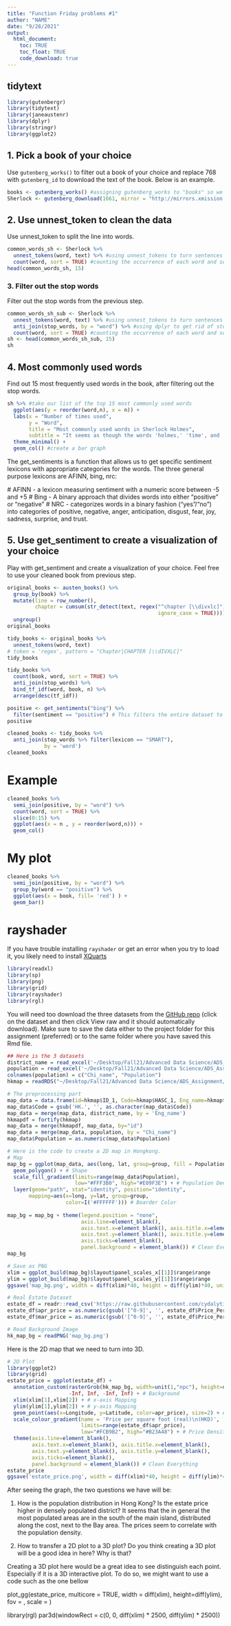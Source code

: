 ```yaml
---
title: "Function Friday problems #1"
author: "NAME"
date: "9/28/2021"
output: 
  html_document:
    toc: TRUE
    toc_float: TRUE
    code_download: true
---
```


## tidytext

```r
library(gutenbergr)
library(tidytext)
library(janeaustenr)
library(dplyr)
library(stringr)
library(ggplot2)
```

## 1. Pick a book of your choice 
Use `gutenberg_works()` to filter out a book of your choice and replace 768 with `gutenberg_id` to download the text of the book. Below is an example. 

```r
books <- gutenberg_works() #assigning gutenberg_works to "books" so we can parse through the list of books
Sherlock <- gutenberg_download(1661, mirror = "http://mirrors.xmission.com/gutenberg/") #downloading The Adventures of Sherlock Holmes, my book of choice
```

## 2. Use unnest_token to clean the data 
Use unnest_token to split the line into words. 
```r
common_words_sh <- Sherlock %>%
  unnest_tokens(word, text) %>% #using unnest_tokens to turn sentences from each book into a long list of words for analysis.
  count(word, sort = TRUE) #counting the occurrence of each word and sorting them by how often they occur. 
head(common_words_sh, 15)
```


### 3. Filter out the stop words
Filter out the stop words from the previous step. 
```r
common_words_sh_sub <- Sherlock %>%
  unnest_tokens(word, text) %>% #using unnest_tokens to turn sentences from each book into a long list of words for analysis
  anti_join(stop_words, by = "word") %>% #using dplyr to get rid of stop words (explain dpyr)
  count(word, sort = TRUE) #counting the occurrence of each word and sorting them by how often they occur.
sh <- head(common_words_sh_sub, 15)
sh
```

## 4. Most commonly used words
Find out 15 most frequently used words in the book, after filtering out the stop words. 
```r
sh %>% #take our list of the top 15 most commonly used words
  ggplot(aes(y = reorder(word,n), x = n)) +
  labs(x = "Number of times used",
       y = "Word",
       title = "Most commonly used words in Sherlock Holmes",
       subtitle = "It seems as though the words 'holmes,' 'time', and 'door' appear the most in the novel.") +
  theme_minimal() +
  geom_col() #create a bar graph
```
The get_sentiments is a function that allows us to get specific sentiment lexicons with appropriate categories for the words. The three general purpose lexicons are AFINN, bing, nrc: 

  # AFINN - a lexicon measuring sentiment with a numeric score between -5 and +5
  # Bing - A binary approach that divides words into either "positive" or "negative"
  # NRC - categorizes words in a binary fashion ("yes"/"no") into categories of positive, negative, anger, anticipation, disgust, fear, joy, sadness, surprise, and trust. 


## 5. Use get_sentiment to create a visualization of your choice
Play with get_sentiment and create a visualization of your choice. Feel free to use your cleaned book from previous step. 


```r
original_books <- austen_books() %>%
  group_by(book) %>%
  mutate(line = row_number(),
         chapter = cumsum(str_detect(text, regex("^chapter [\\divxlc]",
                                                 ignore_case = TRUE)))) %>%
  ungroup()
original_books
```

```r
tidy_books <- original_books %>%
  unnest_tokens(word, text)
# token = 'regex', pattern = "Chapter|CHAPTER [\\dIVXLC]"
tidy_books
```

```r
tidy_books %>% 
  count(book, word, sort = TRUE) %>% 
  anti_join(stop_words) %>% 
  bind_tf_idf(word, book, n) %>%
  arrange(desc(tf_idf))
```


```r
positive <- get_sentiments("bing") %>% 
  filter(sentiment == "positive") # This filters the entire dataset to look for unigrams (single words) that have positive connotations
positive
```

```r
cleaned_books <- tidy_books %>%
  anti_join(stop_words %>% filter(lexicon == "SMART"),
            by = 'word')
cleaned_books
```
# Example
```r
cleaned_books %>% 
  semi_join(positive, by = "word") %>%
  count(word, sort = TRUE) %>%
  slice(0:15) %>% 
  ggplot(aes(x = n , y = reorder(word,n))) +
  geom_col()
```

# My plot
```r
cleaned_books %>% 
  semi_join(positive, by = "word") %>%
  group_by(word == "positive") %>% 
  ggplot(aes(x = book, fill= 'red') ) +
  geom_bar()
```

# rayshader

If you have trouble installing `rayshader` or get an error when you try to load it, you likely need to install [XQuarts](https://www.xquartz.org/)

```r
library(readxl)
library(sp)
library(png)
library(grid)
library(rayshader)
library(rgl)
```

You will need too download the three datasets from the [GitHub repo](https://github.com/ducminhngo871/ExploringRayShader) (click on the dataset and then click View raw and it should automatically download). Make sure to save the data either to the project folder for this assignment (preferred) or to the same folder where you have saved this Rmd file.

```r
## Here is the 3 datasets
district_name = read_excel('~/Desktop/Fall21/Advanced Data Science/ADS_Assignment/District Name.xlsx',1)
population = read_excel('~/Desktop/Fall21/Advanced Data Science/ADS_Assignment/Population Data.xlsx',1)
colnames(population) = c("Chi_name", "Population")
hkmap = readRDS("~/Desktop/Fall21/Advanced Data Science/ADS_Assignment/HKG_adm1.rds")
```

```r
# The preprocessing part
map_data = data.frame(id=hkmap$ID_1, Code=hkmap$HASC_1, Eng_name=hkmap$NAME_1)
map_data$Code = gsub('HK.', '', as.character(map_data$Code))
map_data = merge(map_data, district_name, by = 'Eng_name')
hkmapdf = fortify(hkmap)
map_data = merge(hkmapdf, map_data, by="id")
map_data = merge(map_data, population, by = "Chi_name")
map_data$Population = as.numeric(map_data$Population)
```


```r
# Here is the code to create a 2D map in Hongkong.
# Map
map_bg = ggplot(map_data, aes(long, lat, group=group, fill = Population)) +
  geom_polygon() + # Shape
  scale_fill_gradient(limits=range(map_data$Population), 
                      low="#FFF3B0", high="#E09F3E") + # Population Density Color
  layer(geom="path", stat="identity", position="identity", 
       mapping=aes(x=long, y=lat, group=group, 
                   color=I('#FFFFFF'))) # Boarder Color
  
map_bg = map_bg + theme(legend.position = "none", 
                        axis.line=element_blank(), 
                        axis.text.x=element_blank(), axis.title.x=element_blank(),
                        axis.text.y=element_blank(), axis.title.y=element_blank(),
                        axis.ticks=element_blank(), 
                        panel.background = element_blank()) # Clean Everything
map_bg
```

```r
# Save as PNG
xlim = ggplot_build(map_bg)$layout$panel_scales_x[[1]]$range$range
ylim = ggplot_build(map_bg)$layout$panel_scales_y[[1]]$range$range
ggsave('map_bg.png', width = diff(xlim)*40, height = diff(ylim)*40, units = "cm")
```

```r
# Real Estate Dataset
estate_df = readr::read_csv('https://raw.githubusercontent.com/cydalytics/HK_Properties_Price_Distribution/master/real_estate_master_df.csv')
estate_df$apr_price = as.numeric(gsub('[^0-9]', '', estate_df$Price_Per_SqFeet_Apr2020))
estate_df$mar_price = as.numeric(gsub('[^0-9]', '', estate_df$Price_Per_SqFeet_Mar2020))
```

```r
# Read Background Image
hk_map_bg = readPNG('map_bg.png')
```

Here is the 2D map that we need to turn into 3D. 

```r
# 2D Plot
library(ggplot2)
library(grid)
estate_price = ggplot(estate_df) + 
  annotation_custom(rasterGrob(hk_map_bg, width=unit(1,"npc"), height=unit(1,"npc")), 
                    -Inf, Inf, -Inf, Inf) + # Background
  xlim(xlim[1],xlim[2]) + # x-axis Mapping
  ylim(ylim[1],ylim[2]) + # y-axis Mapping
  geom_point(aes(x=Longitude, y=Latitude, color=apr_price), size=2) + # Points
  scale_colour_gradient(name = 'Price per square foot (real)\n(HKD)', 
                        limits=range(estate_df$apr_price), 
                        low="#FCB9B2", high="#B23A48") + # Price Density Color
  theme(axis.line=element_blank(), 
        axis.text.x=element_blank(), axis.title.x=element_blank(),
        axis.text.y=element_blank(), axis.title.y=element_blank(),
        axis.ticks=element_blank(), 
        panel.background = element_blank()) # Clean Everything
estate_price
ggsave('estate_price.png', width = diff(xlim)*40, height = diff(ylim)*40, units = "cm")
```

After seeing the graph, the two questions we have will be: 

1) How is the population distribution in Hong Kong? Is the estate price higher in densely populated district?
It seems that the in general the most populated areas are in the south of the main island, distributed along the cost, next to the Bay area. The prices seem to correlate with the population density. 

2) How to transfer a 2D plot to a 3D plot? Do you think creating a 3D plot will be a good idea in here? Why is that? 

Creating a 3D plot here would be a great idea to see distinguish each point. Especially if it is a 3D interactive plot. To do so, we might want to use a code such as the one bellow 

plot_gg(estate_price, 
        multicore = TRUE, 
        width = diff(xlim),
        height=diff(ylim), 
        fov = , 
        scale = )

library(rgl)
par3d(windowRect = c(0, 0, diff(xlim) * 2500, diff(ylim) * 2500))

